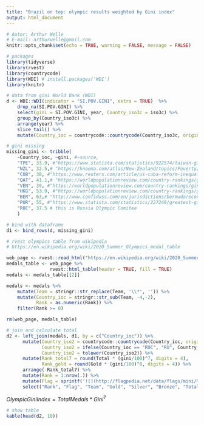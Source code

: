 ---
title: "Brazil on top: olympic results weighted by Gini index"
output: html_document
---

```{r setup, include=FALSE}
# Autor: Arthur Welle
# E-mail: arthurwelle@gmail.com
knitr::opts_chunk$set(echo = TRUE, warning = FALSE, message = FALSE)

# packages
library(tidyverse) 
library(rvest)
library(countrycode)
library(WDI) # install.packages('WDI')
library(knitr)
```

```{r}
# data from gini World Bank (WDI)
d <- WDI::WDI(indicator = "SI.POV.GINI", extra = TRUE)  %>% 
    drop_na(SI.POV.GINI) %>% 
    select(gini = SI.POV.GINI, year, Country_iso3c = iso3c) %>% 
    group_by(Country_iso3c) %>%
    arrange(year) %>% 
    slice_tail() %>% 
    mutate(Country_ioc = countrycode::countrycode(Country_iso3c, origin = 'wb', destination = 'ioc')) 
```

```{r}
# gini missing
missing_gini <- tribble(
    ~Country_ioc, ~gini, #~source,
    "TPE", 33.9, #"https://www.statista.com/statistics/922574/taiwan-gini-index/", # taiwan
    "NZL", 32.5,# "https://knoema.com/atlas/New-Zealand/topics/Poverty/Income-Inequality/GINI-index,",# new zeeland
    "CUB", 38, #"https://www.reuters.com/article/us-cuba-reform-inequality-idUSN1033501920080410",  # Cuba
    "QAT", 41.1,# "https://worldpopulationreview.com/country-rankings/gini-coefficient-by-country", # Qatar
    "VEN", 39, #"https://worldpopulationreview.com/country-rankings/gini-coefficient-by-country", # Venezuela
    "HKG", 53.9, #"https://worldpopulationreview.com/country-rankings/gini-coefficient-by-country", # hong kong
    "BER", 63,# "http://www.confiduss.com/en/jurisdictions/bermuda/economy/", # Bermuda
    "PUR", 55, #"https://www.statista.com/statistics/227249/greatest-gap-between-rich-and-poor-by-us-state/", #Puerto Rico (PUR)
    "ROC", 37.5 # this is Russia Olympic Comitee
    ) 

# bind with dataframe
d1 <- bind_rows(d, missing_gini)
```


```{r}
# rvest olympics table from wikipedia
# https://en.wikipedia.org/wiki/2020_Summer_Olympics_medal_table

web_page <- rvest::read_html("https://en.wikipedia.org/wiki/2020_Summer_Olympics_medal_table")
medals_table <- web_page %>% 
                rvest::html_table(header = TRUE, fill = TRUE)
medals <- medals_table[[2]]

medals <- medals %>% 
    mutate(Team = stringr::str_replace(Team, '\\*', '')) %>% 
    mutate(Country_ioc = stringr::str_sub(Team, -4,-2),
           Rank = as.numeric(Rank)) %>% 
    filter(Rank >= 0)

rm(web_page, medals_table)
```

```{r}
# join and calculate total
d2 <- left_join(medals, d1, by = c("Country_ioc")) %>% 
      mutate(Country_iso2 = countrycode::countrycode(Country_ioc, origin = 'ioc', destination = 'iso2c'),
             Country_iso2 = ifelse(Country_ioc == "ROC", "RU", Country_iso2),
             Country_iso2 = tolower(Country_iso2)) %>% 
      mutate(Rank_total7 = round(Total * (gini/100)^7, digits = 4),
             Rank_gold = round(Gold * (gini/100)^8, digits = 4)) %>% 
      arrange(-Rank_total7) %>% 
      mutate(Rank = 1:nrow(.)) %>% 
      mutate(Flag = sprintf('![](http://flagpedia.net/data/flags/mini/%s.png)', Country_iso2)) %>% 
      select("Rank", "Flag", "Team", "Gold", "Silver", "Bronze", "Total" , "Gini" = "gini", "Olympic Gini Index" = "Rank_total7")

```


$Olympic Gini Index = Total Medals * Gini^7$

```{r results='asis', echo=FALSE}
# show table
kable(head(d2, 10))
```
